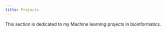 ```yaml
---
title: Projects
---
```


  
  This section is dedicated to my Machine learning projects in bioinformatics.